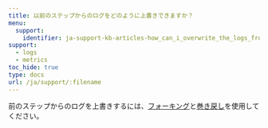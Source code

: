 ---
title: 以前のステップからのログをどのように上書きできますか？
menu:
  support:
    identifier: ja-support-kb-articles-how_can_i_overwrite_the_logs_from_previous_steps
support:
  - logs
  - metrics
toc_hide: true
type: docs
url: /ja/support/:filename
---
前のステップからのログを上書きするには、[フォーキング](/ja/guides/models/track/runs/forking)と[巻き戻し](/ja/guides/models/track/runs/rewind)を使用してください。